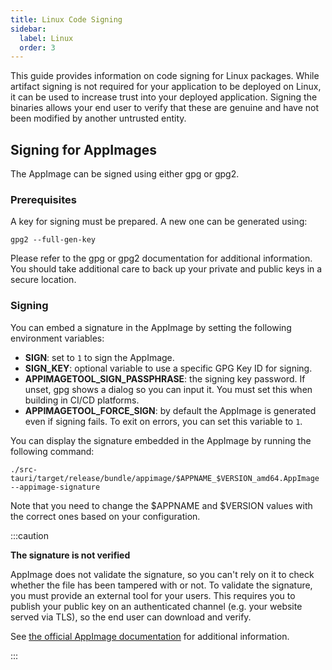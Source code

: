 ```yaml
---
title: Linux Code Signing
sidebar:
  label: Linux
  order: 3
---
```


This guide provides information on code signing for Linux packages.
While artifact signing is not required for your application to be deployed on Linux,
it can be used to increase trust into your deployed application.
Signing the binaries allows your end user to verify that these are genuine and have not been modified by another untrusted entity.

## Signing for AppImages

The AppImage can be signed using either gpg or gpg2.

### Prerequisites

A key for signing must be prepared. A new one can be generated using:

```shell
gpg2 --full-gen-key
```

Please refer to the gpg or gpg2 documentation for additional information.
You should take additional care to back up your private and public keys in a secure location.

### Signing

You can embed a signature in the AppImage by setting the following environment variables:

- **SIGN**: set to `1` to sign the AppImage.
- **SIGN_KEY**: optional variable to use a specific GPG Key ID for signing.
- **APPIMAGETOOL_SIGN_PASSPHRASE**: the signing key password. If unset, gpg shows a dialog so you can input it. You must set this when building in CI/CD platforms.
- **APPIMAGETOOL_FORCE_SIGN**: by default the AppImage is generated even if signing fails. To exit on errors, you can set this variable to `1`.

You can display the signature embedded in the AppImage by running the following command:

```shell
./src-tauri/target/release/bundle/appimage/$APPNAME_$VERSION_amd64.AppImage --appimage-signature
```

Note that you need to change the $APPNAME and $VERSION values with the correct ones based on your configuration.

:::caution 

**The signature is not verified**

AppImage does not validate the signature, so you can't rely on it to check whether the file has been tampered with or not.
To validate the signature, you must provide an external tool for your users.
This requires you to publish your public key on an authenticated channel (e.g. your website served via TLS),
so the end user can download and verify.

See [the official AppImage documentation] for additional information.

:::

[the official appimage documentation]: https://docs.appimage.org/packaging-guide/optional/signatures.html

